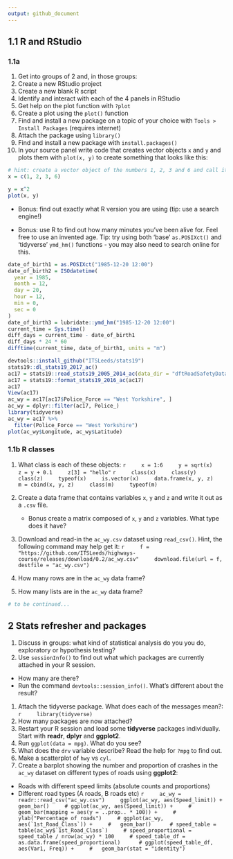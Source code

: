 ```yaml
---
output: github_document
---
```


<!-- Note: edit the .Rmd file not the .md file -->

## 1.1 R and RStudio

### 1.1a

1. Get into groups of 2 and, in those groups:
1. Create a new RStudio project
1. Create a new blank R script
1. Identify and interact with each of the 4 panels in RStudio
1. Get help on the plot function with `?plot`
1. Create a plot using the `plot()` function
1. Find and install a new package on a topic of your choice with `Tools > Install Packages` (requires internet)
1. Attach the package using `library()`
1. Find and install a new package with `install.packages()`
1. In your source panel write code that creates vector objects `x` and `y` and plots them with `plot(x, y)` to create something that looks like this:
<!-- (is it reproducible?) -->

```r
# hint: create a vector object of the numbers 1, 2, 3 and 6 and call it x:
x = c(1, 2, 3, 6)
```

```r
y = x^2
plot(x, y)
```

- Bonus: find out exactly what R version you are using (tip: use a search engine!)

- Bonus: use R to find out how many minutes you've been alive for. Feel free to use an invented age. Tip: try using both 'base' `as.POSIXct()` and 'tidyverse' `ymd_hm()` functions - you may also need to search online for this.
    
```r
date_of_birth1 = as.POSIXct("1985-12-20 12:00")
date_of_birth2 = ISOdatetime(
  year = 1985,
  month = 12,
  day = 20,
  hour = 12,
  min = 0,
  sec = 0
)
date_of_birth3 = lubridate::ymd_hm("1985-12-20 12:00")
current_time = Sys.time()
diff_days = current_time - date_of_birth1
diff_days * 24 * 60
difftime(current_time, date_of_birth1, units = "m")
```


```r
devtools::install_github("ITSLeeds/stats19")
stats19::dl_stats19_2017_ac()
ac17 = stats19::read_stats19_2005_2014_ac(data_dir = "dftRoadSafetyData_Accidents_2017", filename = "Acc.csv")
ac17 = stats19::format_stats19_2016_ac(ac17)
ac17
View(ac17)
ac_wy = ac17[ac17$Police_Force == "West Yorkshire", ]
ac_wy = dplyr::filter(ac17, Police_)
library(tidyverse)
ac_wy = ac17 %>% 
  filter(Police_Force == "West Yorkshire")
plot(ac_wy$Longitude, ac_wy$Latitude)
```

### 1.1b R classes

1. What class is each of these objects:
    ```r
    x = 1:6
    y = sqrt(x)
    z = y + 0.1
    z[3] = "hello"
    ```
    ```r
    class(x)
    class(y)
    class(z)
    typeof(x)
    is.vector(x)
    data.frame(x, y, z)
    m = cbind(x, y, z)
    class(m)
    typeof(m)
    ```
1. Create a data frame that contains variables `x`, `y` and `z` and write it out as a `.csv` file.
    - Bonus create a matrix composed of `x`, `y` and `z` variables. What type does it have?
1. Download and read-in the `ac_wy.csv` dataset using `read_csv()`. Hint, the following command may help get it:
    ```r
    f = "https://github.com/ITSLeeds/highways-course/releases/download/0.2/ac_wy.csv"
    download.file(url = f, destfile = "ac_wy.csv")
    ```
1. How many rows are in the `ac_wy` data frame?

1. How many lists are in the `ac_wy` data frame?

```r
# to be continued...
```

## 2 Stats refresher and packages

1. Discuss in groups: what kind of statistical analysis do you you do, exploratory or hypothesis testing?
1. Use `sessionInfo()` to find out what which packages are currently attached in your R session.
  - How many are there?
  - Run the command `devtools::session_info()`. What's different about the result?
1. Attach the tidyverse package. What does each of the messages mean?:
    ```r
    library(tidyverse)
    ```
1. How many packages are now attached?
1. Restart your R session and load some **tidyverse** packages individually. Start with **readr**, **dplyr** and **ggplot2**.
1.  Run `ggplot(data = mpg)`. What do you see?
1.  What does the `drv` variable describe?  Read the help for `?mpg` to find
    out.
1.  Make a scatterplot of `hwy` vs `cyl`.
1. Create a barplot showing the number and proportion of crashes in the `ac_wy` dataset on different types of roads using **ggplot2**:
  - Roads with different speed limits (absolute counts and proportions)
  - Different road types (A roads, B roads etc)
    ```r
    ac_wy = readr::read_csv("ac_wy.csv")
    ggplot(ac_wy, aes(Speed_limit)) + geom_bar()
    # ggplot(ac_wy, aes(Speed_limit)) +
    #   geom_bar(mapping = aes(y = ..prop.. * 100)) +
    #   ylab("Percentage of roads")
    # ggplot(ac_wy, aes(`1st_Road_Class`)) +
    #   geom_bar() 
    # speed_table = table(ac_wy$`1st_Road_Class`)
    # speed_proportional = speed_table / nrow(ac_wy) * 100
    # speed_table_df = as.data.frame(speed_proportional) 
    # ggplot(speed_table_df, aes(Var1, Freq)) +
    #   geom_bar(stat = "identity")
    ``` 
  



